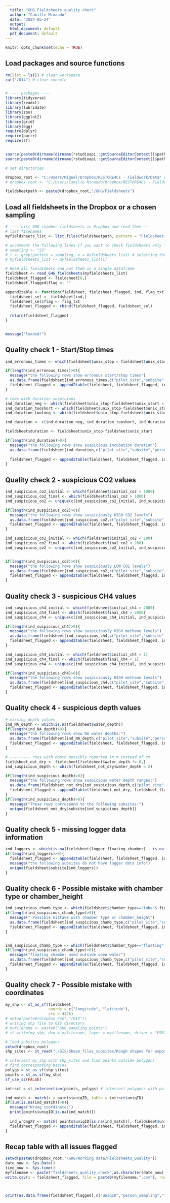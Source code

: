 ```yaml
---
  title: "GHG Fieldsheets quality check"
  author: "Camille Minaudo"
  date: "2024-05-24"
  output:
  html_document: default
  pdf_document: default
---
```





```r
knitr::opts_chunk$set(echo = TRUE)
```


## Load packages and source functions

```r
rm(list = ls()) # clear workspace
cat("/014") # clear console


# ---- packages ----
library(tidyverse)
library(readxl)
library(lubridate)
library(zoo)
library(ggplot2)
library(grid)
library(egg)
require(dplyr)
require(purrr)
require(sf)


source(paste0(dirname(dirname(rstudioapi::getSourceEditorContext()$path)),"/functions/get_unix_times.R"))
source(paste0(dirname(dirname(rstudioapi::getSourceEditorContext()$path)),"/functions/read_GHG_fieldsheets.R"))

# set directories

dropbox_root <- "C:/Users/Miguel/Dropbox/RESTORE4Cs - Fieldwork/Data" #Miguel's dropbox dir
# dropbox_root <- "C:/Users/Camille Minaudo/Dropbox/RESTORE4Cs - Fieldwork/Data" #Camille's dropbox dir

fieldsheetpath <- paste0(dropbox_root,"/GHG/Fieldsheets")

```

## Load all fieldsheets in the Dropbox or a chosen sampling

```r

# ---- List GHG chamber fieldsheets in Dropbox and read them ---
# list filenames
myfieldsheets_list <- list.files(fieldsheetpath, pattern = "Fieldsheet-GHG.xlsx", all.files = T, full.names = T, recursive = T)

# uncomment the following lines if you want to check fieldsheets only for a given sampling
# sampling <- "S3"
# i <- grep(pattern = sampling, x = myfieldsheets_list) # selecting the files corresponding to the selected sampling campaign
# myfieldsheets_list <- myfieldsheets_list[i]

# Read all fieldsheets and put them in a single dataframe
fieldsheet <- read_GHG_fieldsheets(myfieldsheets_list)
fieldsheet_flagged <- fieldsheet[0,]
fieldsheet_flagged$flag <- ""

append2table <- function(fieldsheet, fieldsheet_flagged, ind, flag_txt){
  fieldsheet_sel <- fieldsheet[ind,]
  fieldsheet_sel$flag <- flag_txt
  fieldsheet_flagged <- rbind(fieldsheet_flagged, fieldsheet_sel)
  
  return(fieldsheet_flagged)
}


message("loaded!")
```


## Quality check 1 - Start/Stop times

```r
ind_erronous_times <- which(fieldsheet$unix_stop < fieldsheet$unix_start)

if(length(ind_erronous_times)>0){
  message("the following rows show erronous start/stop times")
  as.data.frame(fieldsheet[ind_erronous_times,c("pilot_site","subsite","person_sampling","plot_id","start_time","end_time")])
  fieldsheet_flagged <- append2table(fieldsheet, fieldsheet_flagged, ind_erronous_times, "erronous start/stop time")
}

# rows with duration suspicious
ind_duration_neg <- which(fieldsheet$unix_stop-fieldsheet$unix_start < 0)
ind_duration_tooshort <- which(fieldsheet$unix_stop-fieldsheet$unix_start < 3*60)
ind_duration_toolong <- which(fieldsheet$unix_stop-fieldsheet$unix_start > 15*60)

ind_duration <- c(ind_duration_neg, ind_duration_tooshort, ind_duration_toolong)

fieldsheet$duration <- fieldsheet$unix_stop-fieldsheet$unix_start

if(length(ind_duration)>0){
  message("the following rows show suspicious incubation duration")
  as.data.frame(fieldsheet[ind_duration,c("pilot_site","subsite","person_sampling","plot_id","start_time","end_time","duration")])
  
  fieldsheet_flagged <- append2table(fieldsheet, fieldsheet_flagged, ind_duration, "suspicious duration")
}
```


## Quality check 2 - suspicious CO2 values

```r

ind_suspicious_co2_initial <- which(fieldsheet$initial_co2 > 1000)
ind_suspicious_co2_final <- which(fieldsheet$final_co2 > 1000)
ind_suspicious_co2 <- unique(c(ind_suspicious_co2_initial, ind_suspicious_co2_final))

if(length(ind_suspicious_co2)>0){
  message("the following rows show suspiciously HIGH CO2 levels")
  as.data.frame(fieldsheet[ind_suspicious_co2,c("pilot_site","subsite","person_sampling","plot_id","initial_co2","final_co2")])
  fieldsheet_flagged <- append2table(fieldsheet, fieldsheet_flagged, ind_suspicious_co2, "suspiciously high CO2")
}

ind_suspicious_co2_initial <- which(fieldsheet$initial_co2 < 200)
ind_suspicious_co2_final <- which(fieldsheet$final_co2 < 200)
ind_suspicious_co2 <- unique(c(ind_suspicious_co2_initial, ind_suspicious_co2_final))


if(length(ind_suspicious_co2)>0){
  message("the following rows show suspiciously LOW CO2 levels")
  as.data.frame(fieldsheet[ind_suspicious_co2,c("pilot_site","subsite","person_sampling","plot_id","initial_co2","final_co2")])
  fieldsheet_flagged <- append2table(fieldsheet, fieldsheet_flagged, ind_suspicious_co2, "suspiciously low CO2")
}
```



## Quality check 3 - suspicious CH4 values

```r
ind_suspicious_ch4_initial <- which(fieldsheet$initial_ch4 > 2000)
ind_suspicious_ch4_final <- which(fieldsheet$final_ch4 > 2000)
ind_suspicious_ch4 <- unique(c(ind_suspicious_ch4_initial, ind_suspicious_ch4_final))

if(length(ind_suspicious_ch4)>0){
  message("the following rows show suspiciously HIGH methane levels")
  as.data.frame(fieldsheet[ind_suspicious_ch4,c("pilot_site","subsite","person_sampling","plot_id","initial_ch4","final_ch4")])
  fieldsheet_flagged <- append2table(fieldsheet, fieldsheet_flagged, ind_suspicious_ch4, "suspiciously high CH4")
}

ind_suspicious_ch4_initial <- which(fieldsheet$initial_ch4 < 1)
ind_suspicious_ch4_final <- which(fieldsheet$final_ch4 < 1)
ind_suspicious_ch4 <- unique(c(ind_suspicious_ch4_initial, ind_suspicious_ch4_final))

if(length(ind_suspicious_ch4)>0){
  message("the following rows show suspiciously HIGH methane levels")
  as.data.frame(fieldsheet[ind_suspicious_ch4,c("pilot_site","subsite","person_sampling","plot_id","initial_ch4","final_ch4")])
  fieldsheet_flagged <- append2table(fieldsheet, fieldsheet_flagged, ind_suspicious_ch4, "suspiciously low CH4")
}

```



## Quality check 4 - suspicious depth values

```r
# missing depth values
ind_NA_depth <- which(is.na(fieldsheet$water_depth))
if(length(ind_NA_depth)>0){
  message("the following rows show NA water depths:")
  as.data.frame(fieldsheet[ind_NA_depth,c("pilot_site","subsite","person_sampling","plot_id","water_depth")])
  fieldsheet_flagged <- append2table(fieldsheet, fieldsheet_flagged, ind_NA_depth, "NAs in water depths")
}

# --------- rows with depth possibly reported in m instead of cm
fieldsheet_not_dry <- fieldsheet[fieldsheet$water_depth != 0,]
ind_suspicious_depth <- which(fieldsheet_not_dry$water_depth < 2)

if(length(ind_suspicious_depth)>0){
  message("the following rows show suspicious water depth ranges:")
  as.data.frame(fieldsheet_not_dry[ind_suspicious_depth,c("pilot_site","subsite","person_sampling","plot_id","water_depth")])
  fieldsheet_flagged <- append2table(fieldsheet_not_dry, fieldsheet_flagged, ind_suspicious_depth, "supsiciously low water depth")
}
if(length(ind_suspicious_depth)>0){
  message("These rows correspond to the following subsites:")
  unique(fieldsheet_not_dry$subsite[ind_suspicious_depth])
}
```



## Quality check 5 - missing logger data information

```r
ind_loggers <- which(is.na(fieldsheet$logger_floating_chamber) | is.na(fieldsheet$logger_transparent_chamber))
if(length(ind_loggers)>0){
  fieldsheet_flagged <- append2table(fieldsheet, fieldsheet_flagged, ind_loggers, "No data logger info")
  message("the following subsites do not have logger data info")
  unique(fieldsheet$subsite[ind_loggers])
}
```




## Quality check 6 - Possible mistake with chamber type or chamber_height

```r

ind_suspicious_chamb_type <- which(fieldsheet$chamber_type=="tube"& fieldsheet$chamber_height_cm==0 & fieldsheet$strata=="open water")
if(length(ind_suspicious_chamb_type)>0){
  message(" Possible mistake with chamber type or chamber_height")
  as.data.frame(fieldsheet[ind_suspicious_chamb_type,c("pilot_site","subsite","person_sampling","plot_id","chamber_type","strata","chamber_height_cm")])
  fieldsheet_flagged <- append2table(fieldsheet, fieldsheet_flagged, ind_suspicious_chamb_type, "suspicious chamber type or chamber_height")
}


ind_suspicious_chamb_type <- which(fieldsheet$chamber_type=="floating" & fieldsheet$strata!="open water")
if(length(ind_suspicious_chamb_type)>0){
  message("floating chamber used outside open water")
  as.data.frame(fieldsheet[ind_suspicious_chamb_type,c("pilot_site","subsite","person_sampling","plot_id","chamber_type","strata","chamber_height_cm")])
  fieldsheet_flagged <- append2table(fieldsheet, fieldsheet_flagged, ind_suspicious_chamb_type, "floating chamber used outside open water")
}
```



## Quality check 7 - Possible mistake with coordinates

```r

my_shp <- st_as_sf(fieldsheet,
                   coords = c("longitude", "latitude"),
                   crs = 4326)
# setwd(paste0(dropbox_root,"/GIS"))
# writing shp file to GIS directory
# myfilename <- paste0("GHG_sampling_points")
# st_write(my_shp, dsn = myfilename, layer = myfilename, driver = "ESRI Shapefile", append = F)

# load subsites polygons
setwd(dropbox_root)
shp_sites <- st_read("./GIS/Shape_files_subsites/Rough shapes for export/Subsites_rough_forExport.shp")

# intersect my_shp with shp_sites and find points outside polygons
# find corresponding basins
polygs = st_as_sf(shp_sites)
points = st_as_sf(my_shp)
sf_use_s2(FALSE)

intrsct = st_intersection(points, polygs) # intersect polygons with points, keeping the information from both

ind_match <- match(x = points$uniqID, table = intrsct$uniqID)
if(sum(is.na(ind_match))>0){
  message("Wrong coordinates")
  print(points$uniqID[is.na(ind_match)])
  
  ind_wrongXY <- match( points$uniqID[is.na(ind_match)], fieldsheet$uniqID)
  fieldsheet_flagged <- append2table(fieldsheet, fieldsheet_flagged, ind_wrongXY, "wrong XY coordinates")
}
```



## Recap table with all issues flagged

```r


setwd(paste0(dropbox_root,"/GHG/Working data/Fieldsheets_Quality"))
date_now <- Sys.Date()
time_now <- Sys.time()
myfilename <- paste("fieldsheets_quality_check",as.character(date_now),hour(time_now), minute(time_now),sep = "_")
write.csv(x = fieldsheet_flagged, file = paste0(myfilename,".csv"), row.names = F)



print(as.data.frame(fieldsheet_flagged[,c("uniqID","person_sampling","flag")]))
```

